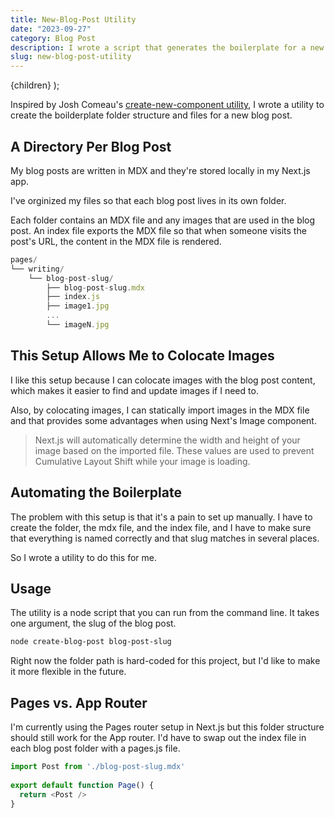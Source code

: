 ```yaml
---
title: New-Blog-Post Utility
date: "2023-09-27"
category: Blog Post
description: I wrote a script that generates the boilerplate for a new blog post  
slug: new-blog-post-utility
---
```


  <BlogPostLayout meta={meta}>{children}</BlogPostLayout>
);

Inspired by Josh Comeau's [create-new-component utility](https://www.npmjs.com/package/new-component), I wrote a utility to create the boilderplate folder structure and files for a new blog post. 

## A Directory Per Blog Post 
My blog posts are written in MDX and they're stored locally in my Next.js app. 

I've orginized my files so that each blog post lives in its own folder. 

Each folder contains an MDX file and any images that are used in the blog post. An index file exports the MDX file so that when someone visits the post's URL, the content in the MDX file is rendered.

```js
pages/
└── writing/
    └── blog-post-slug/
        ├── blog-post-slug.mdx
        ├── index.js
        ├── image1.jpg
        ...
        └── imageN.jpg
```

## This Setup Allows Me to Colocate Images
I like this setup because I can colocate images with the blog post content, which makes it easier to find and update images if I need to. 

Also, by colocating images, I can statically import images in the MDX file and that provides some advantages when using Next's Image component. 

> Next.js will automatically determine the width and height of your image based on the imported file. These values are used to prevent Cumulative Layout Shift while your image is loading.


## Automating the Boilerplate 
The problem with this setup is that it's a pain to set up manually. I have to create the folder, the mdx file, and the index file, and I have to make sure that everything is named correctly and that slug matches in several places. 

So I wrote a utility to do this for me.

## Usage

The utility is a node script that you can run from the command line. It takes one argument, the slug of the blog post. 

```bash 
node create-blog-post blog-post-slug
```

Right now the folder path is hard-coded for this project, but I'd like to make it more flexible in the future.


## Pages vs. App Router
I'm currently using the Pages router setup in Next.js but this folder structure should still work for the App router. I'd have to swap out the index file in each blog post folder with a pages.js file.

```js
import Post from './blog-post-slug.mdx'
 
export default function Page() {
  return <Post />
}
```
